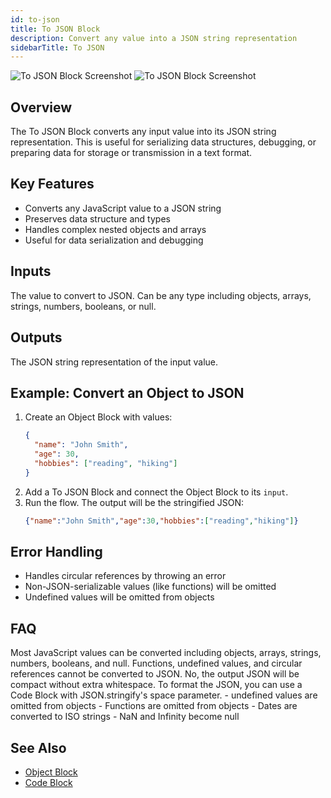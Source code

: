 ```yaml
---
id: to-json
title: To JSON Block
description: Convert any value into a JSON string representation
sidebarTitle: To JSON
---
```


<Frame className="block dark:hidden">
  <img src="/block-reference/assets/to_json_light.png" alt="To JSON Block Screenshot" />
</Frame>
<Frame className="hidden dark:block">
  <img src="/block-reference/assets/to_json_dark.png" alt="To JSON Block Screenshot" />
</Frame>

## Overview
The To JSON Block converts any input value into its JSON string representation. This is useful for serializing data structures, debugging, or preparing data for storage or transmission in a text format.

## Key Features

- Converts any JavaScript value to a JSON string
- Preserves data structure and types
- Handles complex nested objects and arrays
- Useful for data serialization and debugging

## Inputs

<ParamField path="input" type="any" required>
  The value to convert to JSON. Can be any type including objects, arrays, strings, numbers, booleans, or null.
</ParamField>

## Outputs

<ResponseField name="output" type="string">
  The JSON string representation of the input value.
</ResponseField>

## Example: Convert an Object to JSON

1. Create an Object Block with values:
   ```json
   {
     "name": "John Smith",
     "age": 30,
     "hobbies": ["reading", "hiking"]
   }
   ```
2. Add a To JSON Block and connect the Object Block to its `input`.
3. Run the flow. The output will be the stringified JSON:
   ```json
   {"name":"John Smith","age":30,"hobbies":["reading","hiking"]}
   ```

## Error Handling

- Handles circular references by throwing an error
- Non-JSON-serializable values (like functions) will be omitted
- Undefined values will be omitted from objects

## FAQ

<AccordionGroup>
  <Accordion title="What types of values can be converted to JSON?">
    Most JavaScript values can be converted including objects, arrays, strings, numbers, booleans, and null. Functions, undefined values, and circular references cannot be converted to JSON.
  </Accordion>

  <Accordion title="Will the output JSON be formatted/pretty-printed?">
    No, the output JSON will be compact without extra whitespace. To format the JSON, you can use a Code Block with JSON.stringify's space parameter.
  </Accordion>

  <Accordion title="How are special values handled?">
    - undefined values are omitted from objects
    - Functions are omitted from objects
    - Dates are converted to ISO strings
    - NaN and Infinity become null
  </Accordion>
</AccordionGroup>

## See Also

- [Object Block](/block-reference/data/object)
- [Code Block](/block-reference/code/code)


